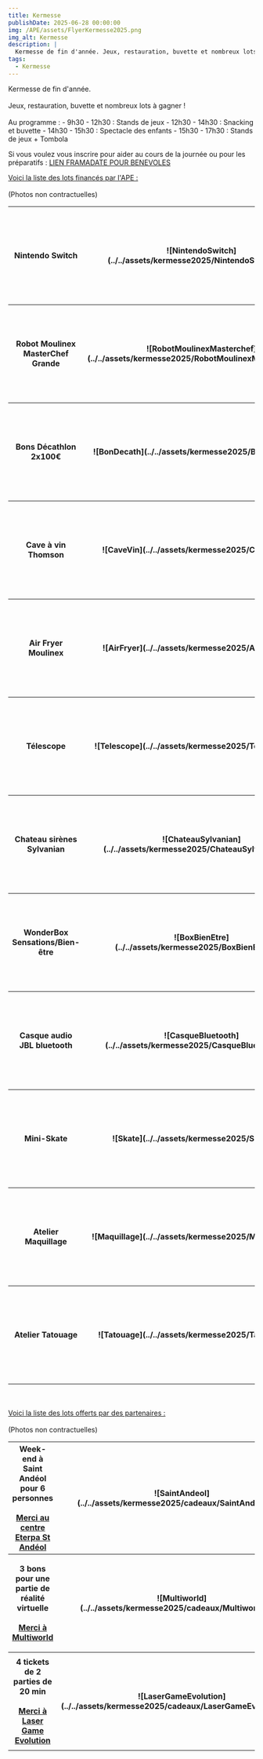 ```yaml
---
title: Kermesse
publishDate: 2025-06-28 00:00:00
img: /APE/assets/FlyerKermesse2025.png
img_alt: Kermesse
description: |
  Kermesse de fin d'année. Jeux, restauration, buvette et nombreux lots à gagner !
tags:
  - Kermesse
---
```

<p>
  Kermesse de fin d'année. 
  <br></br>
  Jeux, restauration, buvette et nombreux lots à gagner !
    <br></br>
  Au programme :
- 9h30 - 12h30 : Stands de jeux
- 12h30 - 14h30 : Snacking et buvette
- 14h30 - 15h30 : Spectacle des enfants
- 15h30 - 17h30 : Stands de jeux + Tombola
</p>
<p>
Si vous voulez vous inscrire pour aider au cours de la journée ou pour les préparatifs :
<a href ="https://framadate.org/FqhxpVxkMhKpUhRx" target="_blank">LIEN FRAMADATE POUR BENEVOLES</a>
</p>
<p>
  <u>Voici la liste des lots financés par l'APE :</u>
  <br></br>
  (Photos non contractuelles)
  <table>
    <tr><th>Nintendo Switch</th><th width="200" height="200">![NintendoSwitch](../../assets/kermesse2025/NintendoSwitch.png)</th></tr>
    <tr><th>Robot Moulinex MasterChef Grande</th><th width="200" height="200">![RobotMoulinexMasterchef](../../assets/kermesse2025/RobotMoulinexMasterchef.png)</th></tr>
    <tr><th>Bons Décathlon 2x100€</th><th width="200" height="200">![BonDecath](../../assets/kermesse2025/BonDecath.jpg)</th></tr>
    <tr><th>Cave à vin Thomson</th><th width="200" height="200">![CaveVin](../../assets/kermesse2025/CaveVin.png)</th></tr>
    <tr><th>Air Fryer Moulinex</th><th width="200" height="200">![AirFryer](../../assets/kermesse2025/AirFryer.png)</th></tr>
    <tr><th>Télescope</th><th width="200" height="200">![Telescope](../../assets/kermesse2025/Telescope.png)</th></tr>
    <tr><th>Chateau sirènes Sylvanian</th><th width="200" height="200">![ChateauSylvanian](../../assets/kermesse2025/ChateauSylvanian.png)</th></tr>
    <tr><th>WonderBox Sensations/Bien-être</th><th width="200" height="200">![BoxBienEtre](../../assets/kermesse2025/BoxBienEtre.png)</th></tr>
    <tr><th>Casque audio JBL bluetooth</th><th width="200" height="200">![CasqueBluetooth](../../assets/kermesse2025/CasqueBluetooth.png)</th></tr>
    <tr><th>Mini-Skate</th><th width="200" height="200">![Skate](../../assets/kermesse2025/Skate.png)</th></tr>
    <tr><th>Atelier Maquillage</th><th width="200" height="200">![Maquillage](../../assets/kermesse2025/Maquillage.png)</th></tr>
    <tr><th>Atelier Tatouage</th><th width="200" height="200">![Tatouage](../../assets/kermesse2025/Tatouage.png)</th></tr>
  </table>
  <br></br>
  <u>Voici la liste des lots offerts par des partenaires :</u>
  <br></br>
  (Photos non contractuelles)
  <table>
    <tr>
      <th>Week-end à Saint Andéol pour 6 personnes 
      <br></br><a href ="https://www.eterpa.fr/fr/nos-sejours/classes-de-decouverte/le-centre/" target="_blank">Merci au centre Eterpa St Andéol</a></th>
      <th width="200" height="200">![SaintAndeol](../../assets/kermesse2025/cadeaux/SaintAndeol.png)</th>
    </tr>
    <tr>
      <th>3 bons pour une partie de réalité virtuelle
      <br></br><a href ="https://www.multiworld.com/" target="_blank">Merci à Multiworld</a></th>
      <th width="200" height="200">![Multiworld](../../assets/kermesse2025/cadeaux/Multiworld.png)</th>
    </tr>
    <tr>
      <th>4 tickets de 2 parties de 20 min 
      <br></br><a href ="https://lasergame-evolution.com/" target="_blank">Merci à Laser Game Evolution</a></th>
      <th width="200" height="200">![LaserGameEvolution](../../assets/kermesse2025/cadeaux/LaserGameEvolution.png)</th>
    </tr> 
  </table>
</p>


